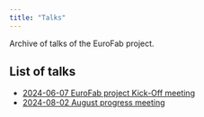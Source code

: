 ```yaml
---
title: "Talks"
---
```


Archive of talks of the EuroFab project.

## List of talks

- [2024-06-07 EuroFab project Kick-Off meeting](slides/202406_EuroFab_KO.qmd)
- [2024-08-02 August progress meeting](slides/progress_august.qmd)
